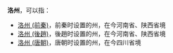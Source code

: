 '''洛州'''，可以指：
*[[洛州_(前秦)|洛州 (前秦)]]，前秦时设置的州，在今河南省、陕西省境
*[[洛州_(後趙)|洛州 (後趙)]]，後趙时设置的州，在今河南省、陕西省境
*[[洛州_(唐朝)|洛州 (唐朝)]]，唐朝时设置的州，在今四川省境

{{Disambig|L|Cat=二字中国州名消歧义}}
